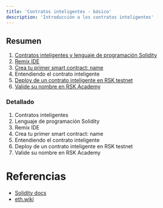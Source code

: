 ---
title: 'Contratos inteligentes - básico'
description: 'Introducción a los contratos inteligentes'
---

## Resumen

1. [Contratos inteligentes y lenguaje de programación Solidity](/courses/dev/02/introduction)
2. [Remix IDE](/courses/dev/02/remix)
3. [Crea tu primer smart contract: name](/courses/dev/02/smart-contract-name)
4. Entendiendo el contrato inteligente
5. [Deploy de un contrato inteligente en RSK testnet](/courses/dev/02/publish-on-rsk-testnet)
6. [Valide su nombre en RSK Academy](/courses/dev/02/validate-name)

### Detallado

1. Contratos inteligentes
2. Lenguaje de programación Solidity
3. Remix IDE
4. Crea tu primer smart contract: name
5. Entendiendo el contrato inteligente
6. Deploy de un contrato inteligente en RSK testnet
7. Valide su nombre en RSK Academy

# Referencias

- [Solidity docs](https://docs.soliditylang.org/)
- [eth.wiki](https://eth.wiki/)
